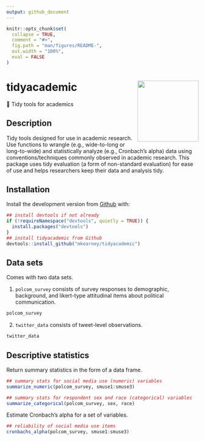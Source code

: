 ```yaml
---
output: github_document
---
```


<!-- README.md is generated from README.Rmd. Please edit that file -->

```r
knitr::opts_chunk$set(
  collapse = TRUE,
  comment = "#>",
  fig.path = "man/figures/README-",
  out.width = "100%",
  eval = FALSE
)
```
# tidyacademic <img src="man/figures/logo.png" width="160px" align="right" /> 

🏫 Tidy tools for academics

## Description

Tidy tools designed for use in academic research. Use functions to wrangle (e.g., wide-to-long or long-to-wide) and statistically analyze (e.g., Cronbach's alpha) data using conventions/techniques commonly observed in academic research. This package uses tidy evaluation (a form of non-standard evaluation) for ease of use and helps researchers keep their data and analysis tidy.

## Installation

<!-- You can install the released version of tidyacademic from [CRAN](https://CRAN.R-project.org) with:

``` r
install.packages("tidyacademic")
```
-->

Install the development version from [Github](https://github.com/mkearney/tidyacademic) with:

```r
## install devtools if not already
if (!requireNamespace("devtools", quietly = TRUE)) {
  install.packages("devtools")
}
## install tidyacademic from Github
devtools::install_github("mkearney/tidyacademic")
```

## Data sets

Comes with two data sets. 

1. `polcom_survey` consists of survey responses to demographic, background, and likert-type attitudinal items about political communication.

```r
polcom_survey
```

2. `twitter_data` consists of tweet-level observations.

```r
twitter_data
```

## Descriptive statistics

Return summary statistics in the form of a data frame.

```r
## summary stats for social media use (numeric) variables
summarize_numeric(polcom_survey, smuse1:smuse3)

## summary stats for respondent sex and race (categorical) variables
summarize_categorical(polcom_survey, sex, race)
```

Estimate Cronbach's alpha for a set of variables.

```r
## reliability of social media use items
cronbachs_alpha(polcom_survey, smuse1:smuse3)
```
